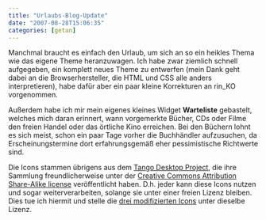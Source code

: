 ```yaml
---
title: "Urlaubs-Blog-Update"
date: "2007-08-28T15:06:35"
categories: [getan]
---
```


Manchmal braucht es einfach den Urlaub, um sich an so ein heikles Thema wie das eigene Theme heranzuwagen. Ich habe zwar ziemlich schnell aufgegeben, ein komplett neues Theme zu entwerfen (mein Dank geht dabei an die Browserhersteller, die HTML und CSS alle anders interpretieren), habe dafür aber ein paar kleine Korrekturen an rin_KO vorgenommen.

Außerdem habe ich mir mein eigenes kleines Widget **Warteliste** gebastelt, welches mich daran erinnert, wann vorgemerkte Bücher, CDs oder Filme den freien Handel oder das örtliche Kino erreichen. Bei den Büchern lohnt es sich meist, schon ein paar Tage vorher die Buchhändler aufzusuchen, da Erscheinungstermine dort erfahrungsgemäß eher pessimistische Richtwerte sind.

Die Icons stammen übrigens aus dem [Tango Desktop Project](http://tango.freedesktop.org/Tango_Desktop_Project), die ihre Sammlung freundlicherweise unter der [Creative Commons Attribution Share-Alike license](http://creativecommons.org/licenses/by-sa/2.5/deed.de) veröffentlicht haben. D.h. jeder kann diese Icons nutzen und sogar weiterverarbeiten, solange sie unter einer freien Lizenz bleiben. Dies tue ich hiermit und stelle die [drei modifizierten Icons](KO_Tango_Icons.zip) unter dieselbe Lizenz.
